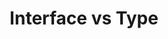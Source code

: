 ---
id: "ts_tf_med_014"
questionType: "TRUE_FALSE"
title: "Interface vs Type"
statement: "Interfaces and type aliases can both describe object shapes."
difficulty: "MEDIUM"
category: "Type Script"
correctAnswer: true
explanation: "Both can define object structures, though interfaces support declaration merging."
---